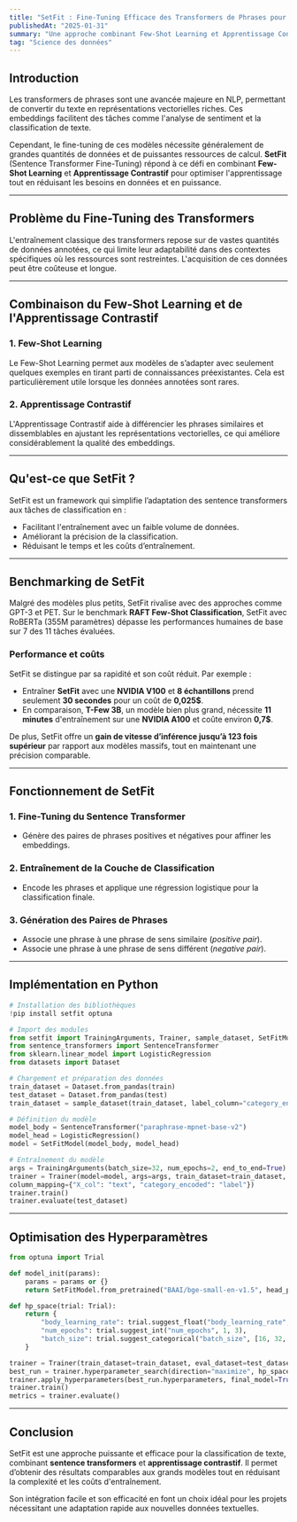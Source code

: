 ```yaml
---
title: "SetFit : Fine-Tuning Efficace des Transformers de Phrases pour la Classification"
publishedAt: "2025-01-31"
summary: "Une approche combinant Few-Shot Learning et Apprentissage Contrastif pour améliorer la classification de texte avec des données limitées."
tag: "Science des données"
---
```


## **Introduction**

Les transformers de phrases sont une avancée majeure en NLP, permettant de convertir du texte en représentations vectorielles riches. Ces embeddings facilitent des tâches comme l'analyse de sentiment et la classification de texte.

Cependant, le fine-tuning de ces modèles nécessite généralement de grandes quantités de données et de puissantes ressources de calcul. **SetFit** (Sentence Transformer Fine-Tuning) répond à ce défi en combinant **Few-Shot Learning** et **Apprentissage Contrastif** pour optimiser l'apprentissage tout en réduisant les besoins en données et en puissance.

---

## **Problème du Fine-Tuning des Transformers**

L'entraînement classique des transformers repose sur de vastes quantités de données annotées, ce qui limite leur adaptabilité dans des contextes spécifiques où les ressources sont restreintes. L'acquisition de ces données peut être coûteuse et longue.

---

## **Combinaison du Few-Shot Learning et de l'Apprentissage Contrastif**

### **1. Few-Shot Learning**

Le Few-Shot Learning permet aux modèles de s’adapter avec seulement quelques exemples en tirant parti de connaissances préexistantes. Cela est particulièrement utile lorsque les données annotées sont rares.

### **2. Apprentissage Contrastif**

L'Apprentissage Contrastif aide à différencier les phrases similaires et dissemblables en ajustant les représentations vectorielles, ce qui améliore considérablement la qualité des embeddings.

---

## **Qu'est-ce que SetFit ?**

SetFit est un framework qui simplifie l’adaptation des sentence transformers aux tâches de classification en :

- Facilitant l'entraînement avec un faible volume de données.
- Améliorant la précision de la classification.
- Réduisant le temps et les coûts d’entraînement.

---

## **Benchmarking de SetFit**

Malgré des modèles plus petits, SetFit rivalise avec des approches comme GPT-3 et PET. Sur le benchmark **RAFT Few-Shot Classification**, SetFit avec RoBERTa (355M paramètres) dépasse les performances humaines de base sur 7 des 11 tâches évaluées.

### **Performance et coûts**

SetFit se distingue par sa rapidité et son coût réduit. Par exemple :
- Entraîner **SetFit** avec une **NVIDIA V100** et **8 échantillons** prend seulement **30 secondes** pour un coût de **0,025$**.
- En comparaison, **T-Few 3B**, un modèle bien plus grand, nécessite **11 minutes** d'entraînement sur une **NVIDIA A100** et coûte environ **0,7$**.

De plus, SetFit offre un **gain de vitesse d’inférence jusqu’à 123 fois supérieur** par rapport aux modèles massifs, tout en maintenant une précision comparable.

---

## **Fonctionnement de SetFit**

### **1. Fine-Tuning du Sentence Transformer**
- Génère des paires de phrases positives et négatives pour affiner les embeddings.

### **2. Entraînement de la Couche de Classification**
- Encode les phrases et applique une régression logistique pour la classification finale.

### **3. Génération des Paires de Phrases**
- Associe une phrase à une phrase de sens similaire (*positive pair*).
- Associe une phrase à une phrase de sens différent (*negative pair*).

---

## **Implémentation en Python**

```python
# Installation des bibliothèques
!pip install setfit optuna

# Import des modules
from setfit import TrainingArguments, Trainer, sample_dataset, SetFitModel
from sentence_transformers import SentenceTransformer
from sklearn.linear_model import LogisticRegression
from datasets import Dataset

# Chargement et préparation des données
train_dataset = Dataset.from_pandas(train)
test_dataset = Dataset.from_pandas(test)
train_dataset = sample_dataset(train_dataset, label_column="category_encoded", num_samples=8)

# Définition du modèle
model_body = SentenceTransformer("paraphrase-mpnet-base-v2")
model_head = LogisticRegression()
model = SetFitModel(model_body, model_head)

# Entraînement du modèle
args = TrainingArguments(batch_size=32, num_epochs=2, end_to_end=True)
trainer = Trainer(model=model, args=args, train_dataset=train_dataset,
column_mapping={"X_col": "text", "category_encoded": "label"})
trainer.train()
trainer.evaluate(test_dataset)
```

---

## **Optimisation des Hyperparamètres**

```python
from optuna import Trial

def model_init(params):
    params = params or {}
    return SetFitModel.from_pretrained("BAAI/bge-small-en-v1.5", head_params=params)

def hp_space(trial: Trial):
    return {
        "body_learning_rate": trial.suggest_float("body_learning_rate", 1e-6, 1e-3, log=True),
        "num_epochs": trial.suggest_int("num_epochs", 1, 3),
        "batch_size": trial.suggest_categorical("batch_size", [16, 32, 64]),
    }

trainer = Trainer(train_dataset=train_dataset, eval_dataset=test_dataset, model_init=model_init)
best_run = trainer.hyperparameter_search(direction="maximize", hp_space=hp_space, n_trials=10)
trainer.apply_hyperparameters(best_run.hyperparameters, final_model=True)
trainer.train()
metrics = trainer.evaluate()
```

---

## **Conclusion**

SetFit est une approche puissante et efficace pour la classification de texte, combinant **sentence transformers** et **apprentissage contrastif**. Il permet d’obtenir des résultats comparables aux grands modèles tout en réduisant la complexité et les coûts d'entraînement.

Son intégration facile et son efficacité en font un choix idéal pour les projets nécessitant une adaptation rapide aux nouvelles données textuelles.
